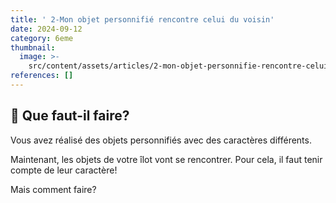 ```yaml
---
title: ' 2-Mon objet personnifié rencontre celui du voisin'
date: 2024-09-12
category: 6eme
thumbnail:
  image: >-
    src/content/assets/articles/2-mon-objet-personnifie-rencontre-celui-du-voisin/thumbnail/image.jpg
references: []
---
```

## **🤔 Que faut-il faire?**

Vous avez réalisé des objets personnifiés avec des caractères différents.

Maintenant, les objets de votre îlot vont se rencontrer. Pour cela, il faut tenir compte de leur caractère!

Mais comment faire?
